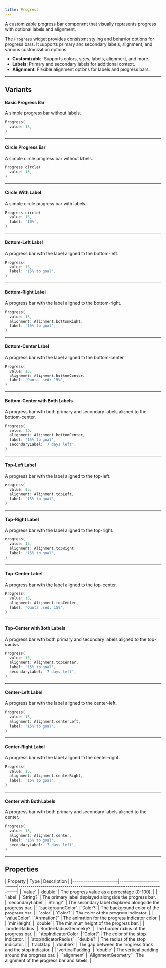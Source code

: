 ```yaml
---
title: Progress
---
```



A customizable progress bar component that visually represents progress with optional labels and alignment.

The `Progress` widget provides consistent styling and behavior options for progress bars. It supports primary and secondary labels, alignment, and various customization options.

- **Customizable**: Supports colors, sizes, labels, alignment, and more.
- **Labels**: Primary and secondary labels for additional context.
- **Alignment**: Flexible alignment options for labels and progress bars.

---

## Variants

#### Basic Progress Bar
A simple progress bar without labels.

<Preview src="progress?style=basic">

```dart
Progress(
  value: 15,
)
```

</Preview>

---

#### Circle Progress Bar
A simple circle progress bar without labels.

<Preview src="progress?style=circle">

```dart
Progress.circle(
  value: 15,
)
```

</Preview>

---

#### Circle With Label
A simple circle progress bar with labels.

<Preview src="progress?style=circleLabel">

```dart
Progress.circle(
  value: 15,
  label: '10%',
)
```

</Preview>

---

#### Bottom-Left Label
A progress bar with the label aligned to the bottom-left.

<Preview src="progress?style=labelBottomLeft">

```dart
Progress(
  value: 15,
  label: '15% to goal',
)
```

</Preview>

---

#### Bottom-Right Label
A progress bar with the label aligned to the bottom-right.

<Preview src="progress?style=labelBottomRight">

```dart
Progress(
  value: 15,
  alignment: Alignment.bottomRight,
  label: '15% to goal',
)
```

</Preview>

---

#### Bottom-Center Label
A progress bar with the label aligned to the bottom-center.

<Preview src="progress?style=labelBottomCenter">

```dart
Progress(
  value: 15,
  alignment: Alignment.bottomCenter,
  label: 'Quota used: 15%',
)
```

</Preview>

---

#### Bottom-Center with Both Labels
A progress bar with both primary and secondary labels aligned to the bottom-center.

<Preview src="progress?style=labelBottomBoth">

```dart
Progress(
  value: 15,
  alignment: Alignment.bottomCenter,
  label: '15% to goal',
  secondaryLabel: '7 days left',
)
```

</Preview>

---

#### Top-Left Label
A progress bar with the label aligned to the top-left.

<Preview src="progress?style=labelTopLeft">

```dart
Progress(
  value: 15,
  alignment: Alignment.topLeft,
  label: '15% to goal',
)
```

</Preview>

---

#### Top-Right Label
A progress bar with the label aligned to the top-right.

<Preview src="progress?style=labelTopRight">

```dart
Progress(
  value: 15,
  alignment: Alignment.topRight,
  label: '15% to goal',
)
```

</Preview>

---

#### Top-Center Label
A progress bar with the label aligned to the top-center.

<Preview src="progress?style=labelTopCenter">

```dart
Progress(
  value: 15,
  alignment: Alignment.topCenter,
  label: 'Quota used: 15%',
)
```

</Preview>

---

#### Top-Center with Both Labels
A progress bar with both primary and secondary labels aligned to the top-center.

<Preview src="progress?style=labelTopBoth">

```dart
Progress(
  value: 15,
  alignment: Alignment.topCenter,
  label: '15% to goal',
  secondaryLabel: '7 days left',
)
```

</Preview>

---

#### Center-Left Label
A progress bar with the label aligned to the center-left.

<Preview src="progress?style=labelCenterLeft">

```dart
Progress(
  value: 15,
  alignment: Alignment.centerLeft,
  label: '15% to goal',
)
```

</Preview>

---

#### Center-Right Label
A progress bar with the label aligned to the center-right.

<Preview src="progress?style=labelCenterRight">

```dart
Progress(
  value: 15,
  alignment: Alignment.centerRight,
  label: '15% to goal',
)
```

</Preview>

---

#### Center with Both Labels
A progress bar with both primary and secondary labels aligned to the center.

<Preview src="progress?style=labelCenterBoth">

```dart
Progress(
  value: 15,
  alignment: Alignment.center,
  label: '15% to goal',
  secondaryLabel: '7 days left',
)
```

</Preview>

---

## Properties

<div class="docs-table">
| Property              | Type                     | Description                                                                 |
|-----------------------|--------------------------|-----------------------------------------------------------------------------|
| `value`               | `double`                 | The progress value as a percentage (0-100).                                 |
| `label`               | `String?`                | The primary label displayed alongside the progress bar.                     |
| `secondaryLabel`      | `String?`                | The secondary label displayed alongside the progress bar.                   |
| `backgroundColor`     | `Color?`                 | The background color of the progress bar.                                   |
| `color`               | `Color?`                 | The color of the progress indicator.                                        |
| `valueColor`          | `Animation<Color?>?`     | The animation for the progress indicator color.                             |
| `minHeight`           | `double`                 | The minimum height of the progress bar.                                     |
| `borderRadius`        | `BorderRadiusGeometry?`  | The border radius of the progress bar.                                      |
| `stopIndicatorColor`  | `Color?`                 | The color of the stop indicator.                                            |
| `stopIndicatorRadius` | `double?`                | The radius of the stop indicator.                                           |
| `trackGap`            | `double?`                | The gap between the progress track and the stop indicator.                  |
| `verticalPadding`     | `double`                 | The vertical padding around the progress bar.                               |
| `alignment`           | `AlignmentGeometry`      | The alignment of the progress bar and labels.                               |

</div>
